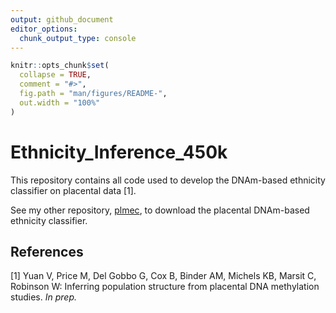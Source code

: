 ```yaml
---
output: github_document
editor_options: 
  chunk_output_type: console
---
```


```r
knitr::opts_chunk$set(
  collapse = TRUE,
  comment = "#>",
  fig.path = "man/figures/README-",
  out.width = "100%"
)
```

# Ethnicity_Inference_450k

This repository contains all code used to develop the DNAm-based ethnicity classifier on placental 
data [1].

See my other repository, [plmec](https://github.com/wvictor14/plmec), to download the placental 
DNAm-based ethnicity classifier.

## References

[1] Yuan V, Price M, Del Gobbo G, Cox B, Binder AM, Michels KB, Marsit C, Robinson W: Inferring
population structure from placental DNA methylation studies. *In prep.*